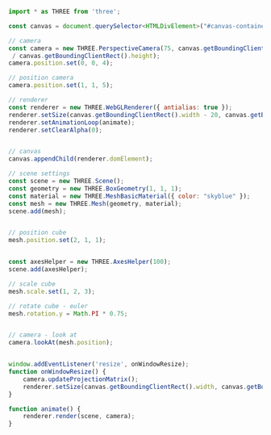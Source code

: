 
<Layout title="Example 1 - Learning Three.js">
<Example1 />

```javascript
import * as THREE from 'three';

const canvas = document.querySelector<HTMLDivElement>("#canvas-container")!;

// camera
const camera = new THREE.PerspectiveCamera(75, canvas.getBoundingClientRect().width
 / canvas.getBoundingClientRect().height);
camera.position.set(0, 0, 4);

// position camera
camera.position.set(1, 1, 5);

// renderer
const renderer = new THREE.WebGLRenderer({ antialias: true });
renderer.setSize(canvas.getBoundingClientRect().width - 20, canvas.getBoundingClientRect().height);
renderer.setAnimationLoop(animate);
renderer.setClearAlpha(0);


// canvas
canvas.appendChild(renderer.domElement);

// scene settings
const scene = new THREE.Scene();
const geometry = new THREE.BoxGeometry(1, 1, 1);
const material = new THREE.MeshBasicMaterial({ color: "skyblue" });
const mesh = new THREE.Mesh(geometry, material);
scene.add(mesh);


// position cube
mesh.position.set(2, 1, 1);


const axesHelper = new THREE.AxesHelper(100);
scene.add(axesHelper);

// scale cube
mesh.scale.set(1, 2, 3);

// rotate cube - euler
mesh.rotation.y = Math.PI * 0.75;


// camera - look at
camera.lookAt(mesh.position);


window.addEventListener('resize', onWindowResize);
function onWindowResize() {
    camera.updateProjectionMatrix();
    renderer.setSize(canvas.getBoundingClientRect().width, canvas.getBoundingClientRect().height);
}

function animate() {
    renderer.render(scene, camera);
}
```

</Layout>
